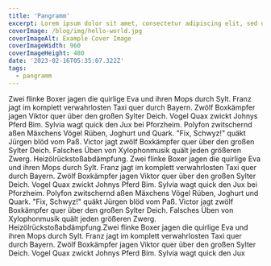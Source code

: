 ```yaml
---
title: 'Pangramm'
excerpt: Lorem ipsum dolor sit amet, consectetur adipiscing elit, sed do eiusmod tempor incididunt ut labore et dolore magna aliqua. Praesent elementum facilisis leo vel fringilla est ullamcorper eget. At imperdiet dui accumsan sit amet nulla facilities morbi tempus.
coverImage: /blog/img/hello-world.jpg
coverImageAlt: Example Cover Image
coverImageWidth: 960
coverImageHeight: 480
date: '2023-02-16T05:35:07.322Z'
tags:
  - pangramm
---
```


Zwei flinke Boxer jagen die quirlige Eva und ihren Mops durch Sylt. Franz jagt im komplett verwahrlosten Taxi quer durch Bayern. Zwölf Boxkämpfer jagen Viktor quer über den großen Sylter Deich. Vogel Quax zwickt Johnys Pferd Bim. Sylvia wagt quick den Jux bei Pforzheim. Polyfon zwitschernd aßen Mäxchens Vögel Rüben, Joghurt und Quark. "Fix, Schwyz!" quäkt Jürgen blöd vom Paß. Victor jagt zwölf Boxkämpfer quer über den großen Sylter Deich. Falsches Üben von Xylophonmusik quält jeden größeren Zwerg. Heizölrückstoßabdämpfung. Zwei flinke Boxer jagen die quirlige Eva und ihren Mops durch Sylt. Franz jagt im komplett verwahrlosten Taxi quer durch Bayern. Zwölf Boxkämpfer jagen Viktor quer über den großen Sylter Deich. Vogel Quax zwickt Johnys Pferd Bim. Sylvia wagt quick den Jux bei Pforzheim. Polyfon zwitschernd aßen Mäxchens Vögel Rüben, Joghurt und Quark. "Fix, Schwyz!" quäkt Jürgen blöd vom Paß. Victor jagt zwölf Boxkämpfer quer über den großen Sylter Deich. Falsches Üben von Xylophonmusik quält jeden größeren Zwerg. Heizölrückstoßabdämpfung.Zwei flinke Boxer jagen die quirlige Eva und ihren Mops durch Sylt. Franz jagt im komplett verwahrlosten Taxi quer durch Bayern. Zwölf Boxkämpfer jagen Viktor quer über den großen Sylter Deich. Vogel Quax zwickt Johnys Pferd Bim. Sylvia wagt quick den Jux

